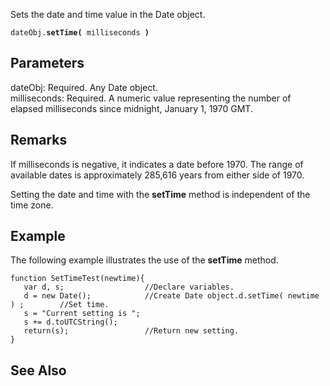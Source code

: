Sets the date and time value in the Date object.

 dateObj.'''setTime(''' milliseconds ''')''' 
==Parameters==
; dateObj: Required. Any Date object.
; milliseconds: Required. A numeric value representing the number of elapsed milliseconds since midnight, January 1, 1970 GMT.

==Remarks==
If milliseconds is negative, it indicates a date before 1970. The range of available dates is approximately 285,616 years from either side of 1970.

Setting the date and time with the '''setTime''' method is independent of the time zone.


==Example==
The following example illustrates the use of the '''setTime''' method.

 function SetTimeTest(newtime){
    var d, s;                  //Declare variables.
    d = new Date();            //Create Date object.d.setTime( newtime ) ;        //Set time.
    s = "Current setting is ";
    s += d.toUTCString();
    return(s);                 //Return new setting.
 }

==See Also==

              
